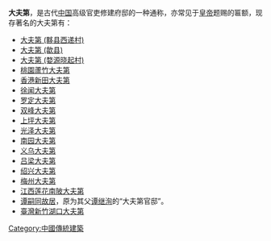 '''大夫第'''，是古代[[中国|中国]]高级官吏修建府邸的一种通称，亦常见于[[皇帝|皇帝]]题赐的匾额，现存著名的大夫第有：

*[[大夫第_(黟县西递村)|大夫第 (黟县西递村)]]
*[[大夫第_(歙县)|大夫第 (歙县)]]
*[[大夫第_(婺源晓起村)|大夫第 (婺源晓起村)]]
*[[桃園蘆竹大夫第|桃園蘆竹大夫第]]
*[[香港|香港]][[新田大夫第|新田大夫第]]
*[[徐闻大夫第|徐闻大夫第]]
*[[罗定大夫第|罗定大夫第]]
*[[双峰大夫第|双峰大夫第]]
*[[上坪大夫第|上坪大夫第]]
*[[光泽大夫第|光泽大夫第]]
*[[南园大夫第|南园大夫第]]
*[[义乌大夫第|义乌大夫第]]
*[[吕梁大夫第|吕梁大夫第]]
*[[绍兴大夫第|绍兴大夫第]]
*[[梅州大夫第|梅州大夫第]]
*[[江西莲花南陂大夫第|江西莲花南陂大夫第]]
*[[谭嗣同故居|谭嗣同故居]]，原为其父[[谭继洵|谭继洵]]的“大夫第官邸”。
*[[臺灣新竹湖口大夫第|臺灣新竹湖口大夫第]]

{{disambig|Cat=三字建築物消歧義}}
[[Category:中國傳統建築|Category:中國傳統建築]]